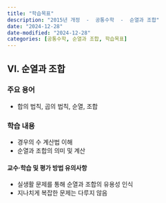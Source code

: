 ```yaml
---
title: "학습목표"
description: "2015년 개정  -  공통수학  -  순열과 조합"
date: "2024-12-28"
date-modified: "2024-12-28"
categories: [공통수학, 순열과 조합, 학습목표]
---
```


## VI. 순열과 조합

### 주요 용어
- 합의 법칙, 곱의 법칙, 순열, 조합

### 학습 내용
- 경우의 수 계산법 이해
- 순열과 조합의 의미 및 계산

#### 교수·학습 및 평가 방법 유의사항
- 실생활 문제를 통해 순열과 조합의 유용성 인식
- 지나치게 복잡한 문제는 다루지 않음
